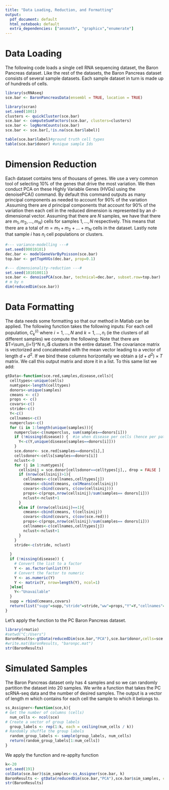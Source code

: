 ---
title: "Data Loading, Reduction, and Formatting"
output:
  pdf_document: default
  html_notebook: default
  extra_dependencies: ["amsmath", "graphicx","enumerate"]
---
# Data Loading
The following code loads a single cell RNA sequencing dataset, the Baron Pancreas dataset. Like the rest of the datasets, the Baron Pancreas dataset consists of several sample datasets. Each sample dataset in turn is made up of hundreds of cells.
```{r, warning=FALSE, include=FALSE}
library(scRNAseq)
sce.bar <- BaronPancreasData(ensembl = TRUE, location = TRUE)

library(scran)
set.seed(1001)
clusters <- quickCluster(sce.bar)
sce.bar <- computeSumFactors(sce.bar, clusters=clusters)
sce.bar <- logNormCounts(sce.bar)
sce.bar <- sce.bar[,!is.na(sce.bar$label)]
```

```{r}
table(sce.bar$label)#ground truth cell types
table(sce.bar$donor) #unique sample Ids
```
# Dimension Reduction
Each dataset contains tens of thousans of genes. We use a very common tool of selecting 10\% of the genes that drive the most variation. We then conduct PCA on these Highly Variable Genes (HVGs) using the denoisePCA() command. By default this command outputs as many principal components as needed to account for 90\% of the variation .Assuming there are $d$ principal components that account for 90\% of the variation then each cell in the reduced dimension is represented by an $d$-dimensional vector. Assuming that there are $N$ samples, we have that there are $m_1,m_2,...,m_N)$ cells for samples $1,...,N$ respectively. This means that there are a total of $m=m_1+m_2+...+m_N$ cells in the dataset. Lastly note that sample $i$ has $n_i$ cell populations or clusters.
```{r}
#--- variance-modelling ---#
set.seed(00010101)
dec.bar <- modelGeneVarByPoisson(sce.bar)
top.bar <- getTopHVGs(dec.bar, prop=0.1)

#--- dimensionality-reduction ---#
set.seed(101010011)
sce.bar <- denoisePCA(sce.bar, technical=dec.bar, subset.row=top.bar)
# m by n
dim(reducedDim(sce.bar))
```
# Data Formatting
The data needs some formatting so that our method in Matlab can be applied. 
The following function takes the following inputs:
\begin{enumerate}
  \item \textit{sce.red}: Principal component data. For the Baron pancreas dataset we have $d=50$ principal components and $m=8569$ cells. The dimension of the reduced data is then $8569$ by $50$.
  \item \textit{samples}: A string vector of size $m=8569$ for the baron pancreas dataset giving the sample each cell belongs to.  
  \item \textit{disease}: A class vector of size $m=8569$ indicating whether a cell belongs to a sample that is healthy or diseased. The Baron dataset does not have this vector available. 
  \item \textit{cells}: A string vector of size $m=8569$ containing the ground truth cell type name to which every cell belongs to.
\end{enumerate}
For each cell population, $C^{(i)}_k$ where $i=1,...,N$ and $k=1,...,n_i$ (ie the clusters of all different samples) we compute the following:
\begin{enumerate}
  \item A mean vector, $\mu^{(i)}_k \in \mathbb{R}^d$.
  \item A $d \times d$ covariance matrix, $\Sigma^{(i)}_k$.
  \item A proportion relative to its sample,$q^{(i)}_k$.
\end{enumerate}
Note that there are $T=\sum_{i=1}^N n_i$ clusters in the entire dataset. The covariance matrix is vectorized and concatenated with the mean vector leading to a vector of length $d+d^2$. If we bind these columns horizontally we obtain a $(d+d^2) \times T$ matrix. We call this output matrix \textit{supp} and store it in a list. To this same list we add:
\begin{itemize}
  \item \textit{ww}: a vector of length $T$, containing the proportion of each cluster relative to its sample.
  \item \textit{stride}: a vector of length $N$, which has its entries the number of clusters per sample.
  \item $Y$: a vector of length $N$ giving the class of sample, ie healthy vs diseased. This is not commonly available.
  \item \textit{cellnames}: An array of length $T$ containing the ground truth name of each  cluster
  \item \textit{numperclus}: A vector of length $T$ containing the number of cells in each cluster.
\end{itemize}

```{r}
gtData<-function(sce.red,samples,disease,cells){
  celltypes<-unique(cells)
  numtypes<-length(celltypes)
  donors<-unique(samples)
  cmeans <- c()
  props <- c()
  covars<-c()
  stride<-c()
  Y<-c()
  cellnames<-c()
  numperclus<-c()
  for (i in 1:length(unique(samples))){
    numperclus<-c(numperclus, sum(samples==donors[i]))
    if (!missing(disease)) {  #ie when disease per cells (hence per patient) is specified
      Y<-c(Y,unique(disease[samples==donors[i]]))
    }
    sce.donor<- sce.red[samples==donors[i],]
    cellsdonor<-cells[samples==donors[i]]
    nclust<-0
    for (j in 1:numtypes){
      cellsinij = sce.donor[cellsdonor==celltypes[j],, drop = FALSE ]
      if (nrow(cellsinij)>1){
        cellnames<-c(cellnames,celltypes[j])
        cmeans<-cbind(cmeans, colMeans(cellsinij))
        covars<-cbind(covars, c(cov(cellsinij)))
        props<-c(props,nrow(cellsinij)/sum(samples== donors[i]))
        nclust<-nclust+1
      }
      else if (nrow(cellsinij)==1){
        cmeans<-cbind(cmeans, t(cellsinij))
        covars<-cbind(covars, c(cov(sce.red)))
        props<-c(props,nrow(cellsinij)/sum(samples== donors[i]))
        cellnames<-c(cellnames,celltypes[j])
        nclust<-nclust+1
      }
    }
    stride<-c(stride, nclust)
    
  }
  if (!missing(disease)) { 
    # Convert the list to a factor
    Y <- as.factor(unlist(Y))
    # Convert the factor to numeric
    Y <- as.numeric(Y)
    Y <- matrix(Y, nrow=length(Y), ncol=1)
  }else{
    Y<-"Unavailable"
  }
  supp = rbind(cmeans,covars)
  return(list("supp"=supp,"stride"=stride,"ww"=props,"Y"=Y,"cellnames"=cellnames,"numperclus"=numperclus ))
}
```
Let's apply the function to the PC Baron Pancreas dataset. 
```{r, warning=FALSE}
library(rmatio)
#setwd("C:/Users")
BaronResults<-gtData(reducedDim(sce.bar,"PCA"),sce.bar$donor,cells=sce.bar$label)
#write.mat(BaronResults, "baronpc.mat")
str(BaronResults)
```
# Simulated Samples 
The Baron Pancreas dataset only has 4 samples and so we can randomly partition the dataset into $20$ samples. We write a function that takes the PC scRNA-seq data and the number of desired samples. The output is a vector of length $m$ which contains for each cell the sample to which it belongs to. 
```{r, include=FALSE}
ss_Assigner<-function(sce,k){
# Get the number of columns (cells)
  num_cells <- ncol(sce)
# Create a vector of group labels
  group_labels <- rep(1:k, each = ceiling(num_cells / k))
# Randomly shuffle the group labels
  random_group_labels <- sample(group_labels, num_cells)
  return(random_group_labels[1:num_cells])
}
```
We apply the function and re-applty function \textit{gtdata():}
```{r, warning=FALSE}
k<-20
set.seed(191)
colData(sce.bar)$sim_samples<-ss_Assigner(sce.bar, k)
BaronResults <- gtData(reducedDim(sce.bar,"PCA"),sce.bar$sim_samples, cells = sce.bar$label)
str(BaronResults)
```
